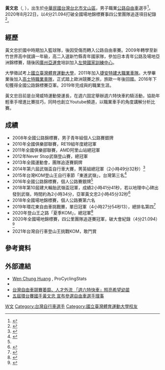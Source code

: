 {{Infobox sportsperson
| name = 黃文忠
| nationality = {{ROC}}
| birth_date = {{Birth date and age|1990|9|20}}
| birth_place = [[台灣|台灣]][[台北市|台北市]][[文山區|文山區]]
| height = {{height|m=1.65}}
| weight = {{weight|kg=58}}
| sport = [[公路自由車|公路自由車]]
| coach = 高中：楊英棋教練<br>大學：徐瑞德教練<br>職業：黃顯熙教練
| team = {{Flagicon|TWN}} Giant Kenda Pro Cycling Team (2011)<br>{{Flagicon|TWN}} [[RTS車隊|RTS Racing Team]] (2012-13)<br>{{Flagicon|TWN}} RTS-Santic Racing Team (2014-15)<br>{{Flagicon|TWN}} [[高士特職業車隊|Attaque Team Gusto]] (2016)<br>{{Flagicon|SLO}} Attaque Team Gusto (2017)<br>{{Flagicon|SLO}} Ljubljana Gusto Xaurum (2018)<br>{{Flagicon|SLO}} {{tsl|en|Team Ljubljana Gusto Santic|Ljubljana Gusto Santic}} (2019)
| alma_mater = 台北市立木柵國中<br>台北市立木柵高中<br>[[新竹市私立世界高級中學|新竹私立世界高中]]<br>[[國立臺灣體育運動大學|國立臺灣體育運動大學]]<br>[[大華科技大學|大華科技大學]]研究所
| years_active = 2007年底至今<br>2011年至2019年（職業）
}}
'''黃文忠'''（{{lang|en|Huang Wen Chung}}, {{bd|1990年|9月20日||}}），出生於[[中華民國|中華民國]][[台灣|台灣]][[台北市|台北市]][[文山區|文山區]]，男子職業[[公路自由車|公路自由車]]選手<ref>{{cite news |author1=體育中心 |title=96自轉車系列賽-彰化讚！登場　旅外、新舊國手大集合 |url=https://tw.appledaily.com/sports/20191012/YNSPEI52MPULYLGKSKI3UHGOL4/ |accessdate=2021-02-05 |work=蘋果新聞網 |date=2019-10-12}}</ref>。2020年8月22日，以4分21.094打破全國場地錦標賽事四公里團隊追逐項目紀錄<ref>{{cite news |author1=廖聿偉 |title=自由車》1.8億元打造鰲峰山自由車場 全錦賽破聲連連 |url=https://sports.ltn.com.tw/news/breakingnews/3268699 |accessdate=2021-02-05 |work=自由時報 |date=2020-08-23 |archive-date=2021-03-01 |archive-url=https://web.archive.org/web/20210301105108/https://sports.ltn.com.tw/news/breakingnews/3268699 |dead-url=no }}</ref>。

== 經歷 ==
黃文忠於國中時期加入籃球隊，後因受傷而轉入公路自由車賽。2009年轉學至新竹世界高中就讀一年級，高二入選新竹縣青年國家隊，參加日本青年公路及場地亞洲錦標賽，隨後因[[2010年亚洲运动会|廣州亞運會]]培訓加入[[國家運動訓練中心|左營國家訓練中心]]。

大學徵試考上[[國立臺灣體育運動大學|國立臺灣體育運動大學]]，2011年加入[[RTS車隊|捷安特建大職業車隊]]。大學畢業後加入[[高士特職業車隊|高士特職業車隊]]，正式踏上歐洲競賽之旅，旅歐一年後回國。2016年下旬獲得全國公路錦標賽亞軍。2019年完成與{{tsl|en|Team Ljubljana Gusto Santic|盧比安納高士特森地客車隊}}的職業生涯。

黃文忠目前是台灣威特運動營運長，在週六固定舉辦週六特快車約騎活動，協助年輕車手增進比賽技巧，同時也創立Youtube頻道，以職業車手的角度講解分析比賽。

== 成績 ==
* 2008年全國公路錦標賽，男子青年組個人公路賽銀牌
* 2010年全國俱樂部聯賽，RE19組年度總冠軍
* 2011年全國俱樂部聯賽，AMD阿里山站總冠軍
* 2012年Never Stop武嶺登山賽，總冠軍
* 2013年全國運動會，團隊追逐賽銅牌
* 2014年第六屆武嶺盃自行車大賽，菁英組總冠軍（2小時49分32秒）<ref>{{cite news|url=https://news.ltn.com.tw/news/local/paper/805264|title=武嶺盃單車賽 33歲騎士猝死|publisher=自由時報|author=陳鳳麗|date=2014-08-17|accessdate=2020-08-28|archive-date=2018-12-08|archive-url=https://web.archive.org/web/20181208000918/http://news.ltn.com.tw/news/local/paper/805264|dead-url=no}}</ref>
* 2015年台灣KOM登山王自行車節「東進武嶺」，台灣第三名<ref name="五屆環台賽國手黃文忠">{{cite news |author1=廖聿偉 |title=五屆環台賽國手黃文忠 宣布參選自由車選手理事 |url=https://sports.ltn.com.tw/news/breakingnews/2290469 |accessdate=2021-02-05 |work=自由時報 |date=2017-12-21 |archive-date=2017-12-29 |archive-url=https://web.archive.org/web/20171229025701/http://sports.ltn.com.tw/news/breakingnews/2290469 |dead-url=no }}</ref>
* 2016年全國公路錦標賽，個人公路賽銀牌<ref name="五屆環台賽國手黃文忠"></ref>
* 2018年第10屆建大輪胎武嶺盃冠軍，成績2小時41分41秒，若以地理中心碑出發到武嶺，時間約為2小時34分，亞軍黃文忠2小時45分32秒<ref>{{cite news|url=https://news.ltn.com.tw/news/life/breakingnews/2544931|publisher=自由時報|title=武嶺盃自行車大會師 1355名選手挑戰高難度路段|date=2018-09-08|author=佟振國|accessdate=2020-08-28|archive-date=2018-09-08|archive-url=https://web.archive.org/web/20180908114624/http://news.ltn.com.tw/news/life/breakingnews/2544931|dead-url=no}}</ref>
* 2018年全國場地錦標賽，個人公路賽第六名
* 2019年環花東自由車挑戰賽，單日冠軍（4小時27分54秒13），總排名第四<ref>{{cite news|title=台灣自由車競賽萎靡、人才外流 「週六特快車」照亮希望幼苗|publisher=自由時報|author=廖聿偉|url=https://sports.ltn.com.tw/news/breakingnews/2769283|date=2019-04-24|accessdate=2020-08-28|archive-date=2019-04-25|archive-url=https://web.archive.org/web/20190425175630/https://sports.ltn.com.tw/news/breakingnews/2769283|dead-url=no}}</ref>
* 2020年登山王之路「夏季KOM」，總冠軍<ref>{{cite news |author1=劉肇育 |title=登山王挑戰／外籍選手減少 彭源堂、黃文忠放眼頒獎台 |url=https://udn.com/news/story/7005/4949870 |accessdate=2021-02-05 |work=聯合報 |date=2020-10-20}}</ref>
* 2020年全國場地錦標賽，四公里團隊追逐賽冠軍，破大會紀錄（4分21.094）<ref>{{cite news|url=https://tw.news.yahoo.com/%E8%87%AA%E7%94%B1%E8%BB%8A-%E4%B8%8D%E7%95%8F%E5%B7%B4%E5%A8%81%E9%A2%B1%E9%A2%A8-%E5%85%A8%E5%9C%8B%E8%87%AA%E7%94%B1%E8%BB%8A%E5%A0%B4%E5%9C%B0%E9%8C%A6%E6%A8%99%E8%B3%BD%E9%80%A3%E7%A0%B4%E5%A4%A7%E6%9C%83%E7%B4%80%E9%8C%84-072601272.html|title=不畏巴威颱風 全國自由車場地錦標賽連破大會紀錄|publisher=麗台運動報|date=2020-08-22}}</ref>
* 2021年台灣自行車登山王挑戰KOM，敢鬥賞

== 參考資料 ==
{{Reflist|2}}

== 外部連結 ==
* [https://www.procyclingstats.com/rider/wen-chung-huang Wen Chung Huang] {{Wayback|url=https://www.procyclingstats.com/rider/wen-chung-huang |date=20200925131347 }}, ProCyclingStats
* {{facebook|Wenchung0920}}
* [https://sports.ltn.com.tw/news/breakingnews/2769283 台灣自由車競賽萎靡、人才外流 「週六特快車」照亮希望幼苗] {{Wayback|url=https://sports.ltn.com.tw/news/breakingnews/2769283 |date=20190425175630 }}
* [https://sports.ltn.com.tw/news/breakingnews/2290469 五屆環台賽國手黃文忠 宣布參選自由車選手理事] {{Wayback|url=https://sports.ltn.com.tw/news/breakingnews/2290469 |date=20171229025701 }}

{{DEFAULTSORT:H黃}}
[[Category:黃姓|W文]]
[[Category:台灣自行車選手|Category:台灣自行車選手]]
[[Category:國立臺灣體育運動大學校友|Category:國立臺灣體育運動大學校友]]
